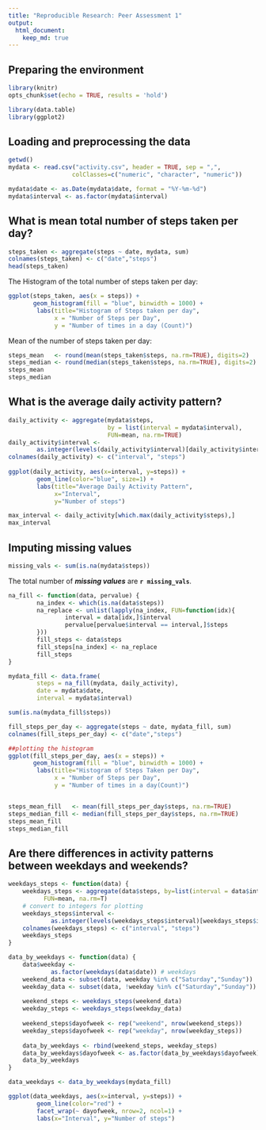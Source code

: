 ```yaml
---
title: "Reproducible Research: Peer Assessment 1"
output: 
  html_document:
    keep_md: true
---
```


## Preparing the environment

```r
library(knitr)
opts_chunk$set(echo = TRUE, results = 'hold')

library(data.table)
library(ggplot2)
```


## Loading and preprocessing the data

```r
getwd()
mydata <- read.csv("activity.csv", header = TRUE, sep = ",",
                  colClasses=c("numeric", "character", "numeric"))
```

```r
mydata$date <- as.Date(mydata$date, format = "%Y-%m-%d")
mydata$interval <- as.factor(mydata$interval)
```


## What is mean total number of steps taken per day?

```r
steps_taken <- aggregate(steps ~ date, mydata, sum)
colnames(steps_taken) <- c("date","steps")
head(steps_taken)
```

The Histogram of the total number of steps taken per day:

```r
ggplot(steps_taken, aes(x = steps)) + 
       geom_histogram(fill = "blue", binwidth = 1000) + 
        labs(title="Histogram of Steps taken per day", 
             x = "Number of Steps per Day",
             y = "Number of times in a day (Count)")  
```

Mean of the number of steps taken per day:

```r
steps_mean   <- round(mean(steps_taken$steps, na.rm=TRUE), digits=2)
steps_median <- round(median(steps_taken$steps, na.rm=TRUE), digits=2)
steps_mean
steps_median
```


## What is the average daily activity pattern?


```r

daily_activity <- aggregate(mydata$steps, 
                            by = list(interval = mydata$interval),
                            FUN=mean, na.rm=TRUE)
daily_activity$interval <- 
        as.integer(levels(daily_activity$interval)[daily_activity$interval])
colnames(daily_activity) <- c("interval", "steps")
 
ggplot(daily_activity, aes(x=interval, y=steps)) +   
        geom_line(color="blue", size=1) +  
        labs(title="Average Daily Activity Pattern",
             x="Interval",
             y="Number of steps") 

max_interval <- daily_activity[which.max(daily_activity$steps),]
max_interval
```


## Imputing missing values

```r
missing_vals <- sum(is.na(mydata$steps))
```

The total number of ***missing values*** are **`r missing_vals`**.

```r
na_fill <- function(data, pervalue) {
        na_index <- which(is.na(data$steps))
        na_replace <- unlist(lapply(na_index, FUN=function(idx){
                interval = data[idx,]$interval
                pervalue[pervalue$interval == interval,]$steps
        }))
        fill_steps <- data$steps
        fill_steps[na_index] <- na_replace
        fill_steps
}

mydata_fill <- data.frame(  
        steps = na_fill(mydata, daily_activity),  
        date = mydata$date,  
        interval = mydata$interval)

sum(is.na(mydata_fill$steps))

fill_steps_per_day <- aggregate(steps ~ date, mydata_fill, sum)
colnames(fill_steps_per_day) <- c("date","steps")

##plotting the histogram
ggplot(fill_steps_per_day, aes(x = steps)) + 
       geom_histogram(fill = "blue", binwidth = 1000) + 
        labs(title="Histogram of Steps Taken per Day", 
             x = "Number of Steps per Day", 
             y = "Number of times in a day(Count)") 


steps_mean_fill   <- mean(fill_steps_per_day$steps, na.rm=TRUE)
steps_median_fill <- median(fill_steps_per_day$steps, na.rm=TRUE)
steps_mean_fill
steps_median_fill
```


## Are there differences in activity patterns between weekdays and weekends?

```r
weekdays_steps <- function(data) {
    weekdays_steps <- aggregate(data$steps, by=list(interval = data$interval),
          FUN=mean, na.rm=T)
    # convert to integers for plotting
    weekdays_steps$interval <- 
            as.integer(levels(weekdays_steps$interval)[weekdays_steps$interval])
    colnames(weekdays_steps) <- c("interval", "steps")
    weekdays_steps
}

data_by_weekdays <- function(data) {
    data$weekday <- 
            as.factor(weekdays(data$date)) # weekdays
    weekend_data <- subset(data, weekday %in% c("Saturday","Sunday"))
    weekday_data <- subset(data, !weekday %in% c("Saturday","Sunday"))
    
    weekend_steps <- weekdays_steps(weekend_data)
    weekday_steps <- weekdays_steps(weekday_data)
    
    weekend_steps$dayofweek <- rep("weekend", nrow(weekend_steps))
    weekday_steps$dayofweek <- rep("weekday", nrow(weekday_steps))
    
    data_by_weekdays <- rbind(weekend_steps, weekday_steps)
    data_by_weekdays$dayofweek <- as.factor(data_by_weekdays$dayofweek)
    data_by_weekdays
}

data_weekdays <- data_by_weekdays(mydata_fill)
```


```r
ggplot(data_weekdays, aes(x=interval, y=steps)) + 
        geom_line(color="red") + 
        facet_wrap(~ dayofweek, nrow=2, ncol=1) +
        labs(x="Interval", y="Number of steps")
        

```

